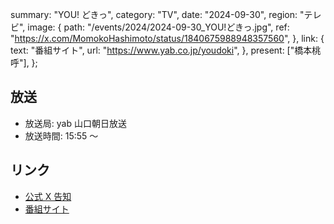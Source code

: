   summary: "YOU! どきっ",
  category: "TV",
  date: "2024-09-30",
  region: "テレビ",
  image: {
    path: "/events/2024/2024-09-30_YOU!どきっ.jpg",
    ref: "https://x.com/MomokoHashimoto/status/1840675988948357560",
  },
  link: {
    text: "番組サイト",
    url: "https://www.yab.co.jp/youdoki",
  },
  present: ["橋本桃呼"],
};

## 放送

- 放送局: yab 山口朝日放送
- 放送時間: 15:55 〜

## リンク

- [公式 X 告知](https://x.com/takanenofficial/status/1840557175317684325)
- [番組サイト](https://www.yab.co.jp/youdoki)
